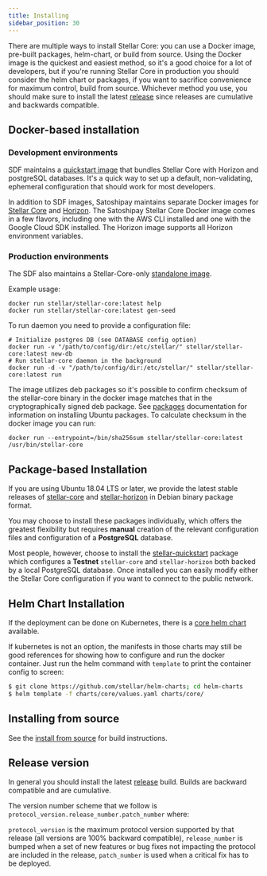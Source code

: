 ```yaml
---
title: Installing
sidebar_position: 30
---
```


There are multiple ways to install Stellar Core: you can use a Docker image, pre-built packages, helm-chart, or build from source. Using the Docker image is the quickest and easiest method, so it's a good choice for a lot of developers, but if you're running Stellar Core in production you should consider the helm chart or packages, if you want to sacrifice convenience for maximum control, build from source. Whichever method you use, you should make sure to install the latest [release](https://github.com/stellar/stellar-core/releases) since releases are cumulative and backwards compatible.

## Docker-based installation

### Development environments

SDF maintains a [quickstart image](https://github.com/stellar/docker-stellar-core-horizon) that bundles Stellar Core with Horizon and postgreSQL databases. It's a quick way to set up a default, non-validating, ephemeral configuration that should work for most developers.

In addition to SDF images, Satoshipay maintains separate Docker images for [Stellar Core](https://github.com/satoshipay/docker-stellar-core) and [Horizon](https://github.com/satoshipay/docker-stellar-horizon). The Satoshipay Stellar Core Docker image comes in a few flavors, including one with the AWS CLI installed and one with the Google Cloud SDK installed. The Horizon image supports all Horizon environment variables.

### Production environments

The SDF also maintains a Stellar-Core-only [standalone image](https://hub.docker.com/repository/docker/stellar/stellar-core).

Example usage:

```
docker run stellar/stellar-core:latest help
docker run stellar/stellar-core:latest gen-seed
```

To run daemon you need to provide a configuration file:

```
# Initialize postgres DB (see DATABASE config option)
docker run -v "/path/to/config/dir:/etc/stellar/" stellar/stellar-core:latest new-db
# Run stellar-core daemon in the background
docker run -d -v "/path/to/config/dir:/etc/stellar/" stellar/stellar-core:latest run
```

The image utilizes deb packages so it's possible to confirm checksum of the stellar-core binary in the docker image matches that in the cryptographically signed deb package. See [packages](https://github.com/stellar/packages/) documentation for information on installing Ubuntu packages. To calculate checksum in the docker image you can run:

```
docker run --entrypoint=/bin/sha256sum stellar/stellar-core:latest /usr/bin/stellar-core
```

## Package-based Installation

If you are using Ubuntu 18.04 LTS or later, we provide the latest stable releases of [stellar-core](https://github.com/stellar/stellar-core) and [stellar-horizon](https://github.com/stellar/go/tree/master/services/horizon) in Debian binary package format.

You may choose to install these packages individually, which offers the greatest flexibility but requires **manual** creation of the relevant configuration files and configuration of a **PostgreSQL** database.

Most people, however, choose to install the [stellar-quickstart](https://github.com/stellar/packages/blob/master/docs/quickstart.md) package which configures a **Testnet** `stellar-core` and `stellar-horizon` both backed by a local PostgreSQL database. Once installed you can easily modify either the Stellar Core configuration if you want to connect to the public network.

## Helm Chart Installation

If the deployment can be done on Kubernetes, there is a [core helm chart](https://github.com/stellar/helm-charts/tree/main/charts/core) available.

If kubernetes is not an option, the manifests in those charts may still be good references for showing how to configure and run the docker container. Just run the helm command with `template` to print the container config to screen:

<CodeExample>

```bash
$ git clone https://github.com/stellar/helm-charts; cd helm-charts
$ helm template -f charts/core/values.yaml charts/core/
```

</CodeExample>

## Installing from source

See the [install from source](https://github.com/stellar/stellar-core/blob/master/INSTALL.md) for build instructions.

## Release version

In general you should install the latest [release](https://github.com/stellar/stellar-core/releases) build. Builds are backward compatible and are cumulative.

The version number scheme that we follow is `protocol_version.release_number.patch_number` where:

`protocol_version` is the maximum protocol version supported by that release (all versions are 100% backward compatible), `release_number` is bumped when a set of new features or bug fixes not impacting the protocol are included in the release, `patch_number` is used when a critical fix has to be deployed.
